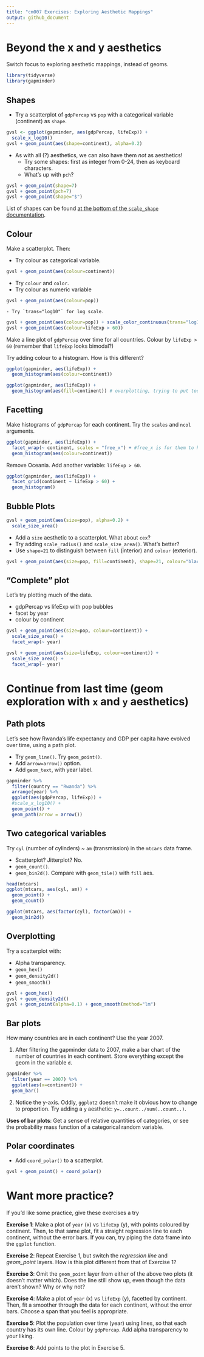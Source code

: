 ```yaml
---
title: "cm007 Exercises: Exploring Aesthetic Mappings"
output: github_document
---
```




# Beyond the x and y aesthetics

Switch focus to exploring aesthetic mappings, instead of geoms. 
```r
library(tidyverse)
library(gapminder)
```

## Shapes

- Try a scatterplot of `gdpPercap` vs `pop` with a categorical variable (continent) as `shape`.

```r
gvsl <- ggplot(gapminder, aes(gdpPercap, lifeExp)) +
  scale_x_log10()
gvsl + geom_point(aes(shape=continent), alpha=0.2)

```

- As with all (?) aesthetics, we can also have them _not_ as aesthetics!
    - Try some shapes: first as integer from 0-24, then as keyboard characters.
    - What's up with `pch`?

```r
gvsl + geom_point(shape=7)
gvsl + geom_point(pch=7)
gvsl + geom_point(shape="$")
```

List of shapes can be found [at the bottom of the `scale_shape` documentation](https://ggplot2.tidyverse.org/reference/scale_shape.html).

## Colour

Make a scatterplot. Then:

- Try colour as categorical variable.

```r
gvsl + geom_point(aes(colour=continent))
```

- Try `colour` and `color`. 
- Try colour as numeric variable

```r
gvsl + geom_point(aes(colour=pop))
```

    - Try `trans="log10"` for log scale.

```r
gvsl + geom_point(aes(colour=pop)) + scale_color_continuous(trans="log10")
gvsl + geom_point(aes(colour=lifeExp > 60))
```

Make a line plot of `gdpPercap` over time for all countries. Colour by `lifeExp > 60` (remember that `lifeExp` looks bimodal?)


Try adding colour to a histogram. How is this different?

```r
ggplot(gapminder, aes(lifeExp)) +
  geom_histogram(aes(colour=continent))

ggplot(gapminder, aes(lifeExp)) +
  geom_histogram(aes(fill=continent)) # overplotting, trying to put too much information on a plot 

```
## Facetting

Make histograms of `gdpPercap` for each continent. Try the `scales` and `ncol` arguments. 


```r
ggplot(gapminder, aes(lifeExp)) +
  facet_wrap(~ continent, scales = "free_x") + #free_x is for them to have their own x-axis
  geom_histogram(aes(colour=continent))

```

Remove Oceania. Add another variable: `lifeExp > 60`. 

```r
ggplot(gapminder, aes(lifeExp)) +
  facet_grid(continent ~ lifeExp > 60) + 
  geom_histogram()

```

## Bubble Plots


```r
gvsl + geom_point(aes(size=pop), alpha=0.2) +
  scale_size_area()

```

- Add a `size` aesthetic to a scatterplot. What about `cex`?
- Try adding `scale_radius()` and `scale_size_area()`. What's better?
- Use `shape=21` to distinguish between `fill` (interior) and `colour` (exterior).

```r
gvsl + geom_point(aes(size=pop, fill=continent), shape=21, colour="black", alpha=0.2) 
```

## "Complete" plot

Let's try plotting much of the data.

- gdpPercap vs lifeExp with pop bubbles
- facet by year
- colour by continent

```r
gvsl + geom_point(aes(size=pop, colour=continent)) +
  scale_size_area() +
  facet_wrap(~ year)

gvsl + geom_point(aes(size=lifeExp, colour=continent)) +
  scale_size_area() +
  facet_wrap(~ year)

```

# Continue from last time (geom exploration with `x` and `y` aesthetics)

## Path plots

Let's see how Rwanda's life expectancy and GDP per capita have evolved over time, using a path plot.

- Try `geom_line()`. Try `geom_point()`.
- Add `arrow=arrow()` option.
- Add `geom_text`, with year label. 
```r
gapminder %>%
  filter(country == "Rwanda") %>%
  arrange(year) %>%
  ggplot(aes(gdpPercap, lifeExp)) +
  #scale_x_log10() +
  geom_point() +
  geom_path(arrow = arrow())


```

## Two categorical variables

Try `cyl` (number of cylinders) ~ `am` (transmission) in the `mtcars` data frame.

- Scatterplot? Jitterplot? No.
- `geom_count()`.
- `geom_bin2d()`. Compare with `geom_tile()` with `fill` aes.

```r
head(mtcars)
ggplot(mtcars, aes(cyl, am)) +
  geom_point() +
  geom_count()
```


```r
ggplot(mtcars, aes(factor(cyl), factor(am))) +
  geom_bin2d()
```
## Overplotting

Try a scatterplot with:

- Alpha transparency.
- `geom_hex()`
- `geom_density2d()`
- `geom_smooth()`

```r
gvsl + geom_hex()
gvsl + geom_density2d()
gvsl + geom_point(alpha=0.1) + geom_smooth(method="lm")
```


## Bar plots

How many countries are in each continent? Use the year 2007.

1. After filtering the gapminder data to 2007, make a bar chart of the number of countries in each continent. Store everything except the geom in the variable `d`.

```r
gapminder %>%
  filter(year == 2007) %>%
  ggplot(aes(x=continent)) +
  geom_bar()
```

2. Notice the y-axis. Oddly, `ggplot2` doesn't make it obvious how to change to proportion. Try adding a `y` aesthetic: `y=..count../sum(..count..)`.



__Uses of bar plots__: Get a sense of relative quantities of categories, or see the probability mass function of a categorical random variable.



## Polar coordinates

- Add `coord_polar()` to a scatterplot.
```r
gvsl + geom_point() + coord_polar()
```

# Want more practice?

If you'd like some practice, give these exercises a try

__Exercise 1__: Make a plot of `year` (x) vs `lifeExp` (y), with points coloured by continent. Then, to that same plot, fit a straight regression line to each continent, without the error bars. If you can, try piping the data frame into the `ggplot` function.

__Exercise 2__: Repeat Exercise 1, but switch the _regression line_ and _geom\_point_ layers. How is this plot different from that of Exercise 1?

__Exercise 3__: Omit the `geom_point` layer from either of the above two plots (it doesn't matter which). Does the line still show up, even though the data aren't shown? Why or why not?

__Exercise 4__: Make a plot of `year` (x) vs `lifeExp` (y), facetted by continent. Then, fit a smoother through the data for each continent, without the error bars. Choose a span that you feel is appropriate.

__Exercise 5__: Plot the population over time (year) using lines, so that each country has its own line. Colour by `gdpPercap`. Add alpha transparency to your liking. 

__Exercise 6__: Add points to the plot in Exercise 5.
